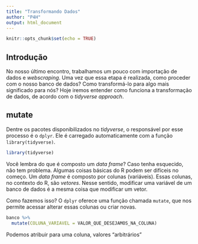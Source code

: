 ```yaml
---
title: "Transformando Dados"
author: "P4H"
output: html_document
---
```


```r
knitr::opts_chunk$set(echo = TRUE)
```

## Introdução

No nosso último encontro, trabalhamos um pouco com importação de dados e _webscraping_. Uma vez que essa etapa é realizada, como proceder com o nosso banco de dados? Como transformá-lo para algo mais significado para nós? Hoje iremos entender como funciona a transformação de dados, de acordo com o _tidyverse approach_.

## mutate

Dentre os pacotes disponibilizados no _tidyverse_, o responsável por esse processo é o `dplyr`. Ele é carregado automaticamente com a função `library(tidyverse)`.

```r
library(tidyverse)
```

Você lembra do que é composto um _data frame_? Caso tenha esquecido, não tem problema. Algumas coisas básicas do R podem ser difíceis no começo. Um _data frame_ é composto por colunas (variáveis). Essas colunas, no contexto do R, são _vetores_. Nesse sentido, modificar uma variável de um banco de dados é a mesma coisa que modificar um vetor.

Como fazemos isso? O `dplyr` oferece uma função chamada `mutate`, que nos permite acessar alterar essas colunas ou criar novas.

```r
banco %>% 
  mutate(COLUNA_VARIAVEL = VALOR_QUE_DESEJAMOS_NA_COLUNA)
```

Podemos atribuir para uma coluna, valores "arbitrários"

##